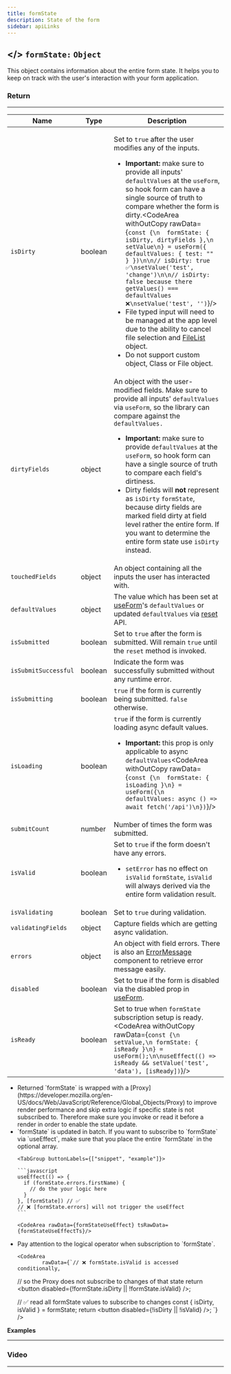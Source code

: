 ```yaml
---
title: formState
description: State of the form
sidebar: apiLinks
---
```



## \</> `formState:` <TypeText>`Object`</TypeText>

This object contains information about the entire form state. It helps you to keep on track with the user's interaction with your form application.

### Return

---

| Name                 | Type                         | Description                                                                                                                                                                                                                                                                                                                                                                                                                                                                                                                                                                                                                                                                                                                                                                                            |
| -------------------- | ---------------------------- | ------------------------------------------------------------------------------------------------------------------------------------------------------------------------------------------------------------------------------------------------------------------------------------------------------------------------------------------------------------------------------------------------------------------------------------------------------------------------------------------------------------------------------------------------------------------------------------------------------------------------------------------------------------------------------------------------------------------------------------------------------------------------------------------------------ |
| `isDirty`            | <TypeText>boolean</TypeText> | <p>Set to `true` after the user modifies any of the inputs.</p><ul><li>**Important:** make sure to provide all inputs' `defaultValues` at the `useForm`, so hook form can have a single source of truth to compare whether the form is dirty.<CodeArea withOutCopy rawData={`const {\n  formState: { isDirty, dirtyFields },\n  setValue\n} = useForm({ defaultValues: { test: "" } })\n\n// isDirty: true ✅\nsetValue('test', 'change')\n\n// isDirty: false because there getValues() === defaultValues ❌\nsetValue('test', '')`}/></li><li>File typed input will need to be managed at the app level due to the ability to cancel file selection and [FileList](https://developer.mozilla.org/en-US/docs/Web/API/FileList) object.</li><li>Do not support custom object, Class or File object.</li></ul> |
| `dirtyFields`        | <TypeText>object</TypeText>  | An object with the user-modified fields. Make sure to provide all inputs' `defaultValues` via `useForm`, so the library can compare against the `defaultValues.`<ul><li>**Important:** make sure to provide `defaultValues` at the `useForm`, so hook form can have a single source of truth to compare each field's dirtiness.</li><li>Dirty fields will **not** represent as `isDirty` `formState`, because dirty fields are marked field dirty at field level rather the entire form. If you want to determine the entire form state use `isDirty` instead.</li></ul>                                                                                                                                                                                                                               |
| `touchedFields`      | <TypeText>object</TypeText>  | An object containing all the inputs the user has interacted with.                                                                                                                                                                                                                                                                                                                                                                                                                                                                                                                                                                                                                                                                                                                                      |
| `defaultValues`      | <TypeText>object</TypeText>  | The value which has been set at [useForm](/docs/useform)'s `defaultValues` or updated `defaultValues` via [reset](/docs/useform/reset) API.                                                                                                                                                                                                                                                                                                                                                                                                                                                                                                                                                                                                                                                            |
| `isSubmitted`        | <TypeText>boolean</TypeText> | Set to `true` after the form is submitted. Will remain `true` until the `reset` method is invoked.                                                                                                                                                                                                                                                                                                                                                                                                                                                                                                                                                                                                                                                                                                     |
| `isSubmitSuccessful` | <TypeText>boolean</TypeText> | Indicate the form was successfully submitted without any runtime error.                                                                                                                                                                                                                                                                                                                                                                                                                                                                                                                                                                                                                                                                                                                                |
| `isSubmitting`       | <TypeText>boolean</TypeText> | `true` if the form is currently being submitted. `false` otherwise.                                                                                                                                                                                                                                                                                                                                                                                                                                                                                                                                                                                                                                                                                                                                    |
| `isLoading`          | <TypeText>boolean</TypeText> | `true` if the form is currently loading async default values.<ul><li>**Important:** this prop is only applicable to async `defaultValues`<CodeArea withOutCopy rawData={`const {\n  formState: { isLoading }\n} = useForm({\n  defaultValues: async () => await fetch('/api')\n})`}/></li></ul>                                                                                                                                                                                                                                                                                                                                                                                                                                                                                                        |
| `submitCount`        | <TypeText>number</TypeText>  | Number of times the form was submitted.                                                                                                                                                                                                                                                                                                                                                                                                                                                                                                                                                                                                                                                                                                                                                                |
| `isValid`            | <TypeText>boolean</TypeText> | Set to `true` if the form doesn't have any errors.<ul><li>`setError` has no effect on `isValid` `formState`, `isValid` will always derived via the entire form validation result.</li></ul>                                                                                                                                                                                                                                                                                                                                                                                                                                                                                                                                                                                                            |
| `isValidating`       | <TypeText>boolean</TypeText> | Set to `true` during validation.                                                                                                                                                                                                                                                                                                                                                                                                                                                                                                                                                                                                                                                                                                                                                                       |
| `validatingFields`   | <TypeText>object</TypeText>  | Capture fields which are getting async validation.                                                                                                                                                                                                                                                                                                                                                                                                                                                                                                                                                                                                                                                                                                                                                     |
| `errors`             | <TypeText>object</TypeText>  | An object with field errors. There is also an [ErrorMessage](/docs/useformstate/errormessage) component to retrieve error message easily.                                                                                                                                                                                                                                                                                                                                                                                                                                                                                                                                                                                                                                                              |
| `disabled`           | <TypeText>boolean</TypeText> | Set to true if the form is disabled via the disabled prop in [useForm](/docs/useform).                                                                                                                                                                                                                                                                                                                                                                                                                                                                                                                                                                                                                                                                                                                 |
| `isReady`            | <TypeText>boolean</TypeText> | Set to true when `formState` subscription setup is ready. <CodeArea withOutCopy rawData={`const {\n setValue,\n formState: { isReady }\n} = useForm();\n\nuseEffect(() => isReady && setValue('test', 'data'), [isReady])`}/>                                                                                                                                                                                                                                                                                                                                                                                                                                                                                                                                                                          |

<Admonition type="important" title="Rules">

<ul>
  <li>
    Returned `formState` is wrapped with a
    [Proxy](https://developer.mozilla.org/en-US/docs/Web/JavaScript/Reference/Global_Objects/Proxy)
    to improve render performance and skip extra logic if specific state is not
    subscribed to. Therefore make sure you invoke or read it before a render in
    order to enable the state update.
  </li>

  <li>
    `formState` is updated in batch. If you want to subscribe to `formState` via
    `useEffect`, make sure that you place the entire `formState` in the optional
    array.

    <TabGroup buttonLabels={["snippet", "example"]}>

    ```javascript
    useEffect(() => {
      if (formState.errors.firstName) {
        // do the your logic here
      }
    }, [formState]) // ✅
    // ❌ [formState.errors] will not trigger the useEffect
    ```

    <CodeArea rawData={formStateUseEffect} tsRawData={formStateUseEffectTs}/>

  </TabGroup>
  </li>

  <li>
    Pay attention to the logical operator when subscription to `formState`.

    <CodeArea
            rawData={`// ❌ formState.isValid is accessed conditionally,

// so the Proxy does not subscribe to changes of that state
return <button disabled={!formState.isDirty || !formState.isValid} />;

// ✅ read all formState values to subscribe to changes
const { isDirty, isValid } = formState;
return <button disabled={!isDirty || !isValid} />;
`}
/>

  </li>
</ul>

</Admonition>

**Examples**

---

<CodeArea
  rawData={formState}
  tsRawData={formStateTs}
  url="https://codesandbox.io/s/react-hook-form-v6-formstate-forked-tyqlp"
  tsUrl="https://codesandbox.io/s/react-hook-form-v6-ts-formstate-forked-5sxs3"
/>

### Video

---

<YouTube youTubeId="4kzd572NbkM" />
